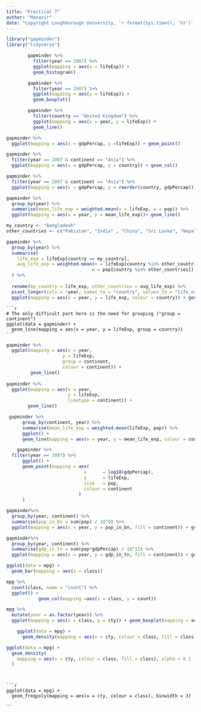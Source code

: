 ```yaml
---
title: "Practical 7"
author: "Manazir"
date: "Copyright Loughborough University, `r format(Sys.time(), '%Y')`  \n Last update: `r format(Sys.time(), '%d %B')`"
---
```


```r
library("gapminder")
library("tidyverse")
```

```r
        gapminder %>%
          filter(year == 2007) %>%
          ggplot(mapping = aes(x = lifeExp)) +
          geom_histogram()
```

```r
        gapminder %>%
          filter(year == 2007) %>%
          ggplot(mapping = aes(y = lifeExp)) +
          geom_boxplot()
```

```r
        gapminder %>%
          filter(country == "United Kingdom") %>%
          ggplot(mapping = aes(x = year, y = lifeExp)) +
          geom_line()
```

```r
gapminder %>%
  ggplot(mapping = aes(x = gdpPercap, y =lifeExp)) + geom_point()


```

```r
gapminder %>%
  filter(year == 2007 & continent == "Asia") %>%
  ggplot(mapping = aes(x = gdpPercap, y = country)) + geom_col()


```

```r
gapminder %>%
  filter(year == 2007 & continent == "Asia") %>%
  ggplot(mapping = aes(x = gdpPercap, y = reorder(country, gdpPercap))) + geom_col()


```

```r
gapminder %>%
  group_by(year) %>%
  summarise(mean_life_exp = weighted.mean(x = lifeExp, w = pop)) %>%
  ggplot(mapping = aes(x = year, y = mean_life_exp))+ geom_line()


```

```r
my_country <- "Bangladesh"
other_countries <- c("Pakistan", "India" , "China", "Sri Lanka", "Nepal", "Singapore") 

gapminder %>%
  group_by(year) %>%
  summarise(
    life_exp = lifeExp[country == my_country],
    avg_life_exp = weighted.mean(x = lifeExp[country %in% other_countries],
                                w = pop[country %in% other_countries])
  ) %>%
  
  rename(my_country = life_exp, other_countries = avg_life_exp) %>%
  pivot_longer(cols = !year, names_to = "country", values_to = "life_exp") %>%
  ggplot(mapping = aes(x = year, y = life_exp, colour = country)) + geom_line()
```

      
    ```r
    # The only difficult part here is the need for grouping ("group = continent")
    ggplot(data = gapminder) +
      geom_line(mapping = aes(x = year, y = lifeExp, group = country)) 
    ```


```r
gapminder %>%
  ggplot(mapping = aes(x = year,
                     y = lifeExp,
                     group = continent,
                     colour = continent)) +
         geom_line()
       
gapminder %>%
  ggplot(mapping = aes(x = year,
                       y = lifeExp,
                       linetype = continent)) +
        geom_line()

```

```r
 gapminder %>%
      group_by(continent, year) %>%
      summarise(mean_life_exp = weighted.mean(lifeExp, pop)) %>%
      ggplot() +
      geom_line(mapping = aes(x = year, y = mean_life_exp, colour = continent))
```

```r
    gapminder %>% 
  filter(year == 2007) %>%
      ggplot() +
      geom_point(mapping = aes(
                             x      = log10(gdpPercap), 
                             y      = lifeExp, 
                             size   = pop, 
                             colour = continent
                           )
      )
```


```r

gapminder%>%
  group_by(year, continent) %>%
  summarise(pop_in_bn = sum(pop) / 10^9) %>%
  ggplot(mapping = aes(x = year, y = pop_in_bn, fill = continent)) + geom_col(position = position_fill())

gapminder%>%
  group_by(year, continent) %>%
  summarise(gdp_in_tn = sum(pop*gdpPercap) / 10^12) %>%
  ggplot(mapping = aes(x = year, y = gdp_in_tn, fill = continent)) + geom_col(position = position_dodge())

```


```r


ggplot(data = mpg) +
  geom_bar(mapping = aes(x = class))

mpg %>%
  count(class, name = "count") %>%
  ggplot() +
            geom_col(mapping =aes(x = class, y = count))

```

```r

mpg %>%
  mutate(year = as.factor(year)) %>%
  ggplot(mapping = aes(x = class, y = cty)) + geom_boxplot(mapping = aes(colour = year))

```


```r
    ggplot(data = mpg) +
      geom_density(mapping = aes(x = cty, colour = class, fill = class))


```


```r

ggplot(data = mpg) +
  geom_density(
    mapping = aes(x = cty, colour = class, fill = class), alpha = 0.1
  )




```


    ```r
    ggplot(data = mpg) +
      geom_freqpoly(mapping = aes(x = cty, colour = class), binwidth = 3)
```